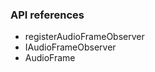 
<PlatformWrapper platform="flutter">

### API references

* <Link to = "{{global.API_REF_FLUTTER_ROOT_VOICE_SDK}}/class_imediaengine.html#api_irtcengine_imediaengine_registeraudioframeobserver">registerAudioFrameObserver</Link>

* <Link to = "{{global.API_REF_FLUTTER_ROOT_VOICE_SDK}}/class_iaudioframeobserver.html">IAudioFrameObserver</Link>

* <Link to = "{{global.API_REF_FLUTTER_ROOT_VOICE_SDK}}/class_iaudioframeobserverbase.html#class_audioframe">AudioFrame</Link>

</PlatformWrapper>
